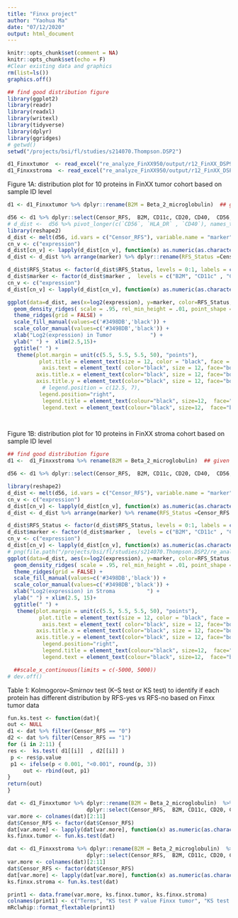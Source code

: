 ```yaml
---
title: "Finxx project"
author: "Yaohua Ma"
date: "07/12/2020"
output: html_document
---
```




```r

knitr::opts_chunk$set(comment = NA)
knitr::opts_chunk$set(echo = F)
#Clear existing data and graphics
rm(list=ls())
graphics.off()

## find good distribution figure
library(ggplot2)
library(readr)
library(readxl)
library(writexl)
library(tidyverse)
library(dplyr)
library(ggridges)
# getwd()
setwd("/projects/bsi/fl/studies/s214070.Thompson.DSP2")

d1_Finxxtumor  <- read_excel("re_analyze_FinXX950/output/r12_FinXX_DSP950_meanbyclinicID.xlsx", sheet ="Sheet1")  ## read data Finxx tumor mean byID  for  gene/protein
d1_Finxxstroma  <- read_excel("re_analyze_FinXX950/output/r12_FinXX_DSP950_meanbyclinicID.xlsx", sheet ="Sheet2")  ## read data  Finxx stroma  mean for each  gene/protein

```

Figure 1A: distribution plot for 10 proteins in FinXX tumor cohort based on sample ID level


```r

d1 <- d1_Finxxtumor %>% dplyr::rename(B2M = Beta_2_microglobulin)  ## given data 

d56 <- d1 %>% dplyr::select(Censor_RFS,  B2M, CD11c, CD20, CD40,  CD56, GZMB, HLA_DR, ICOS, IDO1, PD_L2)
# d_dist <-  d56 %>% pivot_longer(c(`CD56`, `HLA_DR` , `CD40`), names_to = "marker", values_to = "expression")
library(reshape2)
d_dist <- melt(d56, id.vars = c("Censor_RFS"), variable.name = "marker",   value.name = "expression")   ## very good tidy method = gather
cn_v <- c("expression")
d_dist[cn_v] <- lapply(d_dist[cn_v], function(x) as.numeric(as.character(x)))  # as.numeric(paste(f)) if f =factor
d_dist <- d_dist %>% arrange(marker) %>% dplyr::rename(RFS_Status =Censor_RFS )

d_dist$RFS_Status <- factor(d_dist$RFS_Status, levels = 0:1, labels = c(  "RFS=No", "RFS=Yes"))
d_dist$marker <- factor(d_dist$marker ,  levels = c("B2M", "CD11c" , "CD20",  "CD40" ,  "CD56" ,  "GZMB", "HLA_DR", "ICOS", "IDO1", "PD_L2" ), labels =c("B2M", "CD11c" , "CD20",  "CD40" ,  "CD56" ,  "GZMB", "HLA-DR", "ICOS", "IDO1", "PD-L2" ))
cn_v <- c("expression")
d_dist[cn_v] <- lapply(d_dist[cn_v], function(x) as.numeric(as.character(x)))  # as.numeric(paste(f)) if f =factor

ggplot(data=d_dist, aes(x=log2(expression), y=marker, color=RFS_Status, point_color=RFS_Status, fill=RFS_Status))+
  geom_density_ridges( scale = .95, rel_min_height = .01, point_shape = "|", point_size = 0.1, size = 0.3, quantile_lines = FALSE, quantiles = 1, alpha=0.2)+
  theme_ridges(grid = FALSE) +
  scale_fill_manual(values=c('#3498DB','black')) +
  scale_color_manual(values=c('#3498DB','black')) +
  xlab("Log2(expression) in Tumor            ") +
  ylab(" ") +  xlim(2.5,15)+
  ggtitle(" ") +
   theme(plot.margin = unit(c(5.5, 5.5, 5.5, 50), "points"),
          plot.title = element_text(size = 12, color = "black", face = "bold", hjust = -0.25), 
           axis.text = element_text( color="black", size = 12, face="bold"),
         axis.title.x = element_text(color="black", size = 12, face="bold"),
         axis.title.y = element_text(color="black", size = 12, face="bold"),
           # legend.position = c(12.5, 7),
          legend.position="right",
           legend.title = element_text(colour="black", size=12,  face="bold") ,
           legend.text = element_text(colour="black", size=12,  face="bold"))

  
```


Figure 1B: distribution plot for 10 proteins in FinXX stroma cohort based on sample ID level

```r

## find good distribution figure
d1 <-  d1_Finxxstroma %>% rename(B2M = Beta_2_microglobulin)  ## given data 

d56 <- d1 %>% dplyr::select(Censor_RFS,  B2M, CD11c, CD20, CD40,  CD56, GZMB, HLA_DR, ICOS, IDO1, PD_L2)

library(reshape2)
d_dist <- melt(d56, id.vars = c("Censor_RFS"), variable.name = "marker",   value.name = "expression")   ## very good tidy method = gather
cn_v <- c("expression")
d_dist[cn_v] <- lapply(d_dist[cn_v], function(x) as.numeric(as.character(x)))  # as.numeric(paste(f)) if f =factor
d_dist <- d_dist %>% arrange(marker) %>% rename(RFS_Status =Censor_RFS )

d_dist$RFS_Status <- factor(d_dist$RFS_Status, levels = 0:1, labels = c(  "RFS=No", "RFS=Yes"))
d_dist$marker <- factor(d_dist$marker ,  levels = c("B2M", "CD11c" , "CD20",  "CD40" ,  "CD56" ,  "GZMB", "HLA_DR", "ICOS", "IDO1", "PD_L2" ), labels =c("B2M", "CD11c" , "CD20",  "CD40" ,  "CD56" ,  "GZMB", "HLA-DR", "ICOS", "IDO1", "PD-L2" ))
cn_v <- c("expression")
d_dist[cn_v] <- lapply(d_dist[cn_v], function(x) as.numeric(as.character(x)))  # as.numeric(paste(f)) if f =factor
# png(file.path("/projects/bsi/fl/studies/s214070.Thompson.DSP2/re_analyze_FinXX950/figuredistribution/distributionplot_Finxx_Halo_TNBC/r1B_distplot_FinXX_stroma.png"), width=720, height=480)
ggplot(data=d_dist, aes(x=log2(expression), y=marker, color=RFS_Status, point_color=RFS_Status, fill=RFS_Status))+
  geom_density_ridges( scale = .95, rel_min_height = .01, point_shape = "|", point_size = 0.1, size = 0.3, quantile_lines = FALSE, quantiles = 1, alpha=0.2)+
  theme_ridges(grid = FALSE) +
  scale_fill_manual(values=c('#3498DB','black')) +
  scale_color_manual(values=c('#3498DB','black')) +
  xlab("Log2(expression) in Stroma          ") +
  ylab(" ") + xlim(2.5, 15)+
  ggtitle(" ") +
   theme(plot.margin = unit(c(5.5, 5.5, 5.5, 50), "points"),
          plot.title = element_text(size = 12, color = "black", face = "bold", hjust = -0.25), 
           axis.text = element_text( color="black", size = 12, face="bold"),
         axis.title.x = element_text(color="black", size = 12, face="bold"),
         axis.title.y = element_text(color="black", size = 12, face="bold"),
           legend.position="right",
           legend.title = element_text(colour="black", size=12,  face="bold") ,
           legend.text = element_text(colour="black", size=12,  face="bold"))

  ##scale_x_continuous(limits = c(-5000, 5000))
# dev.off()

```


Table 1: Kolmogorov–Smirnov test (K–S test or KS test) to identify if each protein has different distribution by RFS-yes vs RFS-no based on Finxx tumor data


```r



fun.ks.test <- function(dat){  
out <- NULL
d1 <- dat %>% filter(Censor_RFS == "0")
d2 <- dat %>% filter(Censor_RFS == "1")
for (i in 2:11) {
res <-  ks.test( d1[[i]]  , d2[[i]] ) 
 p <- res$p.value
 p1 <- ifelse(p < 0.001, "<0.001", round(p, 3))
     out <- rbind(out, p1)
}
return(out)
}

dat <- d1_Finxxtumor %>% dplyr::rename(B2M = Beta_2_microglobulin)  %>% 
                         dplyr::select(Censor_RFS,  B2M, CD11c, CD20, CD40,  CD56, GZMB, HLA_DR, ICOS, IDO1, PD_L2)  ## given data 
var.more <- colnames(dat)[2:11]
dat$Censor_RFS <- factor(dat$Censor_RFS)
dat[var.more] <- lapply(dat[var.more], function(x) as.numeric(as.character(x)))  # convert to numeric
ks.finxx.tumor <- fun.ks.test(dat)

dat <- d1_Finxxstroma %>% dplyr::rename(B2M = Beta_2_microglobulin)  %>% 
                         dplyr::select(Censor_RFS,  B2M, CD11c, CD20, CD40,  CD56, GZMB, HLA_DR, ICOS, IDO1, PD_L2)  ## given data 
var.more <- colnames(dat)[2:11]
dat$Censor_RFS <- factor(dat$Censor_RFS)
dat[var.more] <- lapply(dat[var.more], function(x) as.numeric(as.character(x)))  # convert to numeric
ks.finxx.stroma <- fun.ks.test(dat)

print1 <- data.frame(var.more, ks.finxx.tumor, ks.finxx.stroma)
colnames(print1) <- c("Terms", "KS test P value Finxx tumor", "KS test P value Finxx stroma")
mRclwhip::format_flextable(print1) 


```


